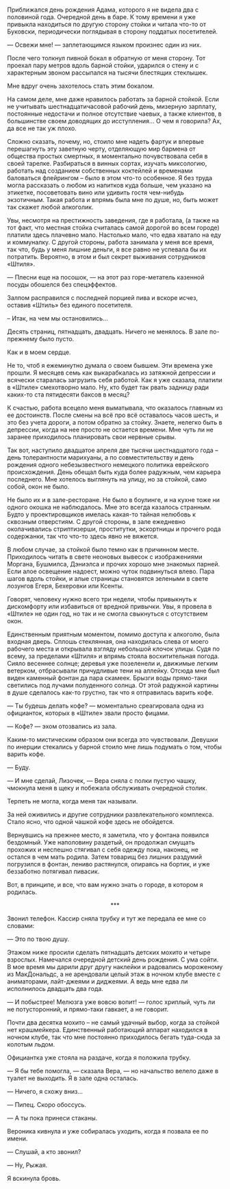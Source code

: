 # &nbsp; {#chapter-2}

Приближался день рождения Адама, которого я не видела два с половиной года. Очередной день в баре. К тому времени я уже привыкла находиться по другую сторону стойки и читала что-то от Буковски, периодически поглядывая в сторону поддатых посетителей. 

— Освежи мне! — заплетающимся языком произнес один из них.

После чего толкнул пивной бокал в обратную от меня сторону. Тот проехал пару метров вдоль барной стойки, ударился о стену и с характерным звоном рассыпался на тысячи блестящих стеклышек.

Мне вдруг очень захотелось стать этим бокалом.

На самом деле, мне даже нравилось работать за барной стойкой. Если не учитывать шестнадцатичасовой рабочий день, мизерную зарплату, постоянные недостачи и полное отсутствие чаевых, а также клиентов, в большинстве своем доводящих до исступления… О чем я говорила? Ах, да все не так уж плохо.

Сложно сказать, почему, но, стоило мне надеть фартук и впервые перешагнуть эту заветную черту, отделяющую мир бармена от общества простых смертных, я моментально почувствовала себя в своей тарелке. Разбираться в винных сортах, изучать миксологию, работать над созданием собственных коктейлей и временами баловаться флейрингом – было в этом что-то особенное. Я без труда могла рассказать о любом из напитков куда больше, чем указано на этикетке, посоветовать вино или удивить гостя чем-нибудь экзотичным. Такая работа и впрямь была мне по душе, но, быть может так скажет любой алкоголик.

Увы, несмотря на престижность заведения, где я работала, (а также на тот факт, что местная стойка считалась самой дорогой во всем городе) платили здесь плачевно мало. Настолько мало, что едва хватало на еду и коммуналку. С другой стороны, работа занимала у меня все время, так что, будь у меня лишние деньги, я все равно не успевала бы их потратить. Вероятно, в этом и был секрет выживания сотрудников «Штиля».

— Плесни еще на посошок, — на этот раз горе-метатель казенной посуды обошелся без спецэффектов. 

Залпом расправился с последней порцией пива и вскоре исчез, оставив «Штиль» без единого посетителя.

– Итак, на чем мы остановились…

Десять страниц, пятнадцать, двадцать. Ничего не менялось. В зале по-прежнему было пусто. 

Как и в моем сердце.

Не то, чтоб я ежеминутно думала о своем бывшем. Эти времена уже прошли. Я месяцев семь как выкарабкалась из затяжной депрессии и всячески старалась загрузить себя работой. Как я уже сказала, платили в «Штиле» смехотворно мало. Ну, кто будет так рвать задницу ради каких-то ста пятидесяти баксов в месяц?

К счастью, работа всецело меня выматывала, что оказалось главным из ее достоинств. После смены на всё про всё оставалось часов шесть, и это без учета дороги, а потом обратно за стойку. Знаете, нелегко быть в депрессии, когда на нее просто не остается времени. Мне чуть ли не заранее приходилось планировать свои нервные срывы.

Так вот, наступило двадцатое апреля две тысячи шестнадцатого года – день толерантности марихуаны, а по совместительству и день рождения одного небезызвестного немецкого политика еврейского происхождения. День обещал быть куда более радужным, чем карьера последнего. Мне хотелось выглянуть на улицу, но за стойкой, само собой, окон не было. 

Не было их и в зале-ресторане. Не было в боулинге, и на кухне тоже ни одного окошка не наблюдалось. Мне это всегда казалось странным. Будто у проектировщиков имелась какая-то тайная нелюбовь к сквозным отверстиям. С другой стороны, в зале ежедневно околачивались стриптизерши, проститутки, эскортницы и прочего рода содержанки, так что что-то здесь явно не вяжется.

В любом случае, за стойкой было темно как в причинном месте. Приходилось читать в свете неоновых вывесок с изображениями Моргана, Бушмилса, Дэниэлса и прочих хорошо мне знакомых парней. Если алое освещение надоест, можно чуток подвинуться влево. Пара шагов вдоль стойки, и алые страницы становятся зелеными в свете лозунгов Егеря, Бехеровки или Ксенты.

Говорят, человеку нужно всего три недели, чтобы привыкнуть к дискомфорту или избавиться от вредной привычки. Увы, я провела в «Штиле» не один год, но так и не смогла свыкнуться с отсутствием окон.

Единственным приятным моментом, помимо доступа к алкоголю, была входная дверь. Сплошь стеклянная, она находилась слева от моего рабочего места и открывала взгляду небольшой клочок улицы. Судя по всему, за пределами «Штиля» и впрямь стояла восхитительная погода. Сияло весеннее солнце; деревья уже позеленели и, движимые легким ветерком, отбрасывали причудливые тени на аллейку. Отсюда мне был виден каменный фонтан да пара скамеек. Брызги воды прямо-таки светились под лучами полуденного солнца. От этой радужной картины в душе сделалось как-то грустно, так что я отправилась варить кофе.

— Ты будешь делать кофе? — моментально среагировала одна из официанток, которых в «Штиле» звали просто фицами.

— Кофе? — эхом отозвались из зала.

Каким-то мистическим образом они всегда это чувствовали. Девушки по инерции стекались у барной стоило мне лишь подумать о том, чтобы варить кофе.

— Буду.

— И мне сделай, Лизочек, — Вера сняла с полки пустую чашку, чмокнула меня в щеку и побежала обслуживать очередной столик.  

Терпеть не могла, когда меня так называли.

За ней оживились и другие сотрудники развлекательного комплекса. Стало ясно, что одной чашкой кофе здесь не обойдется. 

Вернувшись на прежнее место, я заметила, что у фонтана появился бездомный. Уже наполовину раздетый, он продолжал смущать прохожих и неспешно стягивал с себя одежду пока, наконец, не остался в чем мать родила. Затем товарищ без лишних раздумий погрузился в фонтан, лениво растянулся, опираясь на бортик, и уже беззаботно потягивал пивасик.

Вот, в принципе, и все, что вам нужно знать о городе, в котором я родилась.

<div style="text-align: center;">***</div>

Звонил телефон. Кассир сняла трубку и тут же передала ее мне со словами:

— Это по твою душу.

Этажом ниже просили сделать пятнадцать детских мохито и четыре взрослых. Намечался очередной детский день рождения. С ума сойти. В мое время мы дарили друг другу наклейки и радовались мороженому из МакДональдс, а не арендовали целый этаж в ночном клубе вместе с аниматорами, лайт-джеями и диджеями. А ведь мне едва ли исполнилось двадцать два года.

— И побыстрее! Мелюзга уже вовсю вопит! — голос хриплый, чуть ли не потусторонний, и прямо-таки гавкает, а не говорит.

Почти два десятка мохито – не самый удачный выбор, когда за стойкой нет крашмейкера. Единственный работающий аппарат находился в ночном клубе, так что мне постоянно приходилось бегать туда-сюда за колотым льдом.

Официантка уже стояла на раздаче, когда я положила трубку.

— Я бы тебе помогла, — сказала Вера, — но начальство велело даже в туалет не выходить. Я в зале одна осталась. 

— Ничего, я схожу вниз... 

— Пипец. Скоро обоссусь.

— А ты пока принеси стаканы.

Вероника кивнула и уже собиралась уходить, когда я позвала ее по имени.

— Слушай, а кто звонил?

— Ну, Рыжая.

Я вскинула бровь.

